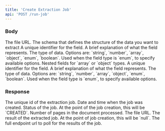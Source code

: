 ```yaml
---
title: 'Create Extraction Job'
api: 'POST /run-job'
---
```


### Body

<ParamField body="file" type="string" required>
  The file URL.
</ParamField>
<ParamField body="schema" type="object[]" required>
The schema that defines the structure of the data you want to extract
<Expandable title="schema object">
    <ParamField body="name" type="string" required>
     A unique identifier for the field.
    </ParamField>

<ParamField body="description" type="string" required>
  A brief explanation of what the field represents.
</ParamField>

<ParamField body="type" type="string" required>
  The type of data. Options are: `string`, `number`, `array`, `object`, `enum`, `boolean`.
</ParamField>

<ParamField body="values" type="string[]">
  Used when the field type is `enum`, to specify available options.
</ParamField>

<ParamField body="children" type="object[]">
  Nested fields for `array` or `object` types.
  <Expandable>
    <ParamField body="name" type="string" required>
     A unique identifier for the field.
    </ParamField>

<ParamField body="description" type="string" required>
  A brief explanation of what the field represents.
</ParamField>

<ParamField body="type" type="string" required>
  The type of data. Options are: `string`, `number`, `array`, `object`, `enum`, `boolean`.
</ParamField>

<ParamField body="values" type="string[]">
  Used when the field type is `enum`, to specify available options.
</ParamField>
</Expandable>
</ParamField>
  </Expandable>
</ParamField>


### Response

<ResponseField name="id" type="string">
  The unique id of the extraction job.
</ResponseField>
<ResponseField name="createdAt" type="string">
  Date and time when the job was created.
</ResponseField>
<ResponseField name="status" type="string">
  Status of the job. At the point of the job creation, this will be `CREATED`.
</ResponseField>
<ResponseField name="pages" type="number">
  Number of pages in the document processed.
</ResponseField>
<ResponseField name="fileName" type="string">
  The file URL.
</ResponseField>
<ResponseField name="result" type="string">
  The result of the extracted job. At the point of job creation, this will be `null`.
</ResponseField>
<ResponseField name="urls" type="object">
  The full endpoint url to poll for the results of the job.
</ResponseField>